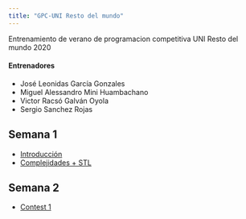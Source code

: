 ```yaml
---
title: "GPC-UNI Resto del mundo"
---
```


Entrenamiento de verano de programacion competitiva UNI Resto del mundo 2020

#### Entrenadores
- José Leonidas García Gonzales  
- Miguel Alessandro Mini Huambachano  
- Victor Racsó Galván Oyola  
- Sergio Sanchez Rojas  

## Semana 1

- [Introducción](./class-01.html)
- [Complejidades + STL](./class-02.html)

## Semana 2

- [Contest 1](./contest-01.html)
